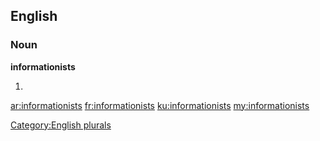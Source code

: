 ==English==

===Noun===
'''informationists'''

# {{plural of|informationist}}

[[Category:English plurals]]

[[ar:informationists]]
[[fr:informationists]]
[[ku:informationists]]
[[my:informationists]]